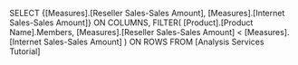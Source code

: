 SELECT 
    {[Measures].[Reseller Sales-Sales Amount], [Measures].[Internet Sales-Sales Amount]} ON COLUMNS,
    FILTER(
        [Product].[Product Name].Members,
        [Measures].[Reseller Sales-Sales Amount] < [Measures].[Internet Sales-Sales Amount]
	) ON ROWS
FROM [Analysis Services Tutorial]

